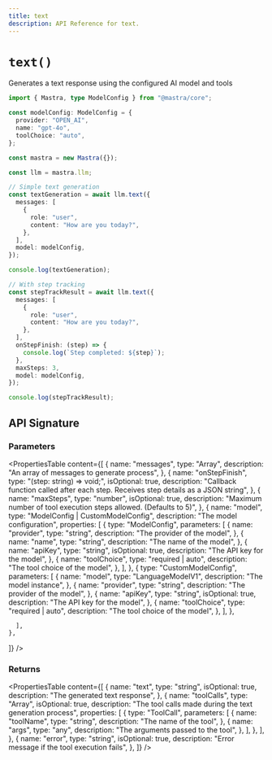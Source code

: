 ```yaml
---
title: text
description: API Reference for text.
---
```


# `text()`

Generates a text response using the configured AI model and tools

```ts showLineNumbers copy filename="src/mastra/index.ts" copy
import { Mastra, type ModelConfig } from "@mastra/core";

const modelConfig: ModelConfig = {
  provider: "OPEN_AI",
  name: "gpt-4o",
  toolChoice: "auto",
};

const mastra = new Mastra({});

const llm = mastra.llm;

// Simple text generation
const textGeneration = await llm.text({
  messages: [
    {
      role: "user",
      content: "How are you today?",
    },
  ],
  model: modelConfig,
});

console.log(textGeneration);

// With step tracking
const stepTrackResult = await llm.text({
  messages: [
    {
      role: "user",
      content: "How are you today?",
    },
  ],
  onStepFinish: (step) => {
    console.log(`Step completed: ${step}`);
  },
  maxSteps: 3,
  model: modelConfig,
});

console.log(stepTrackResult);
```

## API Signature

### Parameters

<PropertiesTable
  content={[
    {
      name: "messages",
      type: "Array<string>",
      description: "An array of messages to generate process",
    },
    {
      name: "onStepFinish",
      type: "(step: string) => void;",
      isOptional: true,
      description:
        "Callback function called after each step. Receives step details as a JSON string",
    },
    {
      name: "maxSteps",
      type: "number",
      isOptional: true,
      description:
        "Maximum number of tool execution steps allowed. (Defaults to 5)",
    },
    {
      name: "model",
      type: "ModelConfig | CustomModelConfig",
      description: "The model configuration",
      properties: [
        {
          type: "ModelConfig",
          parameters: [
            {
              name: "provider",
              type: "string",
              description: "The provider of the model",
            },
            {
              name: "name",
              type: "string",
              description: "The name of the model",
            },
              {
              name: "apiKey",
              type: "string",
              isOptional: true,
              description: "The API key for the model",
            },
            {
              name: "toolChoice",
              type: "required | auto",
              description: "The tool choice of the model",
            },
          ],
        },
        {
          type: "CustomModelConfig",
          parameters: [
            {
              name: "model",
              type: "LanguageModelV1",
              description: "The model instance",
            },
            {
              name: "provider",
              type: "string",
              description: "The provider of the model",
            },
            {
              name: "apiKey",
              type: "string",
              isOptional: true,
              description: "The API key for the model",
            },
            {
              name: "toolChoice",
              type: "required | auto",
              description: "The tool choice of the model",
            },
          ],
        },

      ],
    },

]}
/>

### Returns

<PropertiesTable
  content={[
    {
      name: "text",
      type: "string",
      isOptional: true,
      description: "The generated text response",
    },
    {
      name: "toolCalls",
      type: "Array<ToolCall>",
      isOptional: true,
      description: "The tool calls made during the text generation process",
      properties: [
        {
          type: "ToolCall",
          parameters: [
            {
              name: "toolName",
              type: "string",
              description: "The name of the tool",
            },
            {
              name: "args",
              type: "any",
              description: "The arguments passed to the tool",
            },
          ],
        },
      ],
    },
    {
      name: "error",
      type: "string",
      isOptional: true,
      description: "Error message if the tool execution fails",
    },
  ]}
/>
